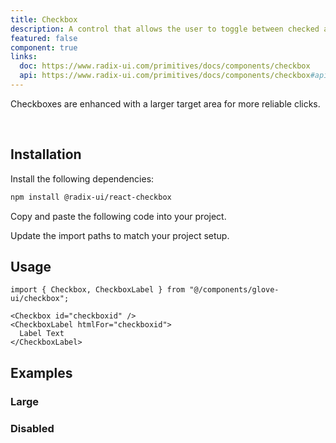 ```yaml
---
title: Checkbox
description: A control that allows the user to toggle between checked and not checked
featured: false
component: true
links:
  doc: https://www.radix-ui.com/primitives/docs/components/checkbox
  api: https://www.radix-ui.com/primitives/docs/components/checkbox#api-reference
---
```


Checkboxes are enhanced with a larger target area for more reliable clicks.

<br />

<ComponentPreview name="checkbox-demo" />

## Installation

<Steps>

<Step>Install the following dependencies:</Step>

```bash
npm install @radix-ui/react-checkbox
```

<Step>Copy and paste the following code into your project.</Step>

<FileCodeBlock fileName="registry/default/glove-ui/checkbox.tsx" />

<Step>Update the import paths to match your project setup.</Step>

</Steps>

## Usage

```tsx
import { Checkbox, CheckboxLabel } from "@/components/glove-ui/checkbox";
```

```tsx
<Checkbox id="checkboxid" />
<CheckboxLabel htmlFor="checkboxid">
  Label Text
</CheckboxLabel>
```

## Examples

### Large

<ComponentPreview name="checkbox-large" />

### Disabled

<ComponentPreview name="checkbox-disabled" />
